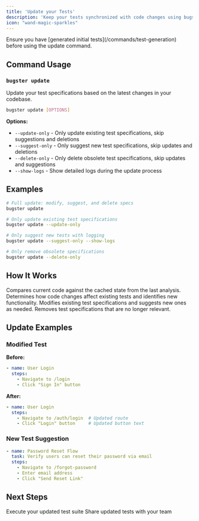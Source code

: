 ```yaml
---
title: 'Update your Tests'
description: 'Keep your tests synchronized with code changes using bugster update'
icon: "wand-magic-sparkles"
---
```


<Note>
  Ensure you have [generated initial tests](/commands/test-generation) before using the update command.
</Note>

## Command Usage

### `bugster update`

Update your test specifications based on the latest changes in your codebase.

```bash
bugster update [OPTIONS]
```

**Options:**
- `--update-only` - Only update existing test specifications, skip suggestions and deletions
- `--suggest-only` - Only suggest new test specifications, skip updates and deletions
- `--delete-only` - Only delete obsolete test specifications, skip updates and suggestions
- `--show-logs` - Show detailed logs during the update process

## Examples

```bash
# Full update: modify, suggest, and delete specs
bugster update

# Only update existing test specifications
bugster update --update-only

# Only suggest new tests with logging
bugster update --suggest-only --show-logs

# Only remove obsolete specifications
bugster update --delete-only
```

## How It Works

<Steps>
  <Step title="Detect Changes">
    Compares current code against the cached state from the last analysis.
  </Step>
  
  <Step title="Analyze Impact">
    Determines how code changes affect existing tests and identifies new functionality.
  </Step>
  
  <Step title="Update Tests">
    Modifies existing test specifications and suggests new ones as needed.
  </Step>
  
  <Step title="Clean Up">
    Removes test specifications that are no longer relevant.
  </Step>
</Steps>

## Update Examples

### Modified Test
**Before:**
```yaml
- name: User Login
  steps:
    - Navigate to /login
    - Click "Sign In" button
```

**After:**
```yaml
- name: User Login
  steps:
    - Navigate to /auth/login  # Updated route
    - Click "Login" button     # Updated button text
```

### New Test Suggestion
```yaml
- name: Password Reset Flow
  task: Verify users can reset their password via email
  steps:
    - Navigate to /forgot-password
    - Enter email address
    - Click "Send Reset Link"
```

## Next Steps

<CardGroup cols={2}>
  <Card title="Run Updated Tests" icon="play" href="/commands/test-execution">
    Execute your updated test suite
  </Card>
  
  <Card title="Team Collaboration" icon="users" href="/commands/team-collaboration">
    Share updated tests with your team
  </Card>
</CardGroup> 